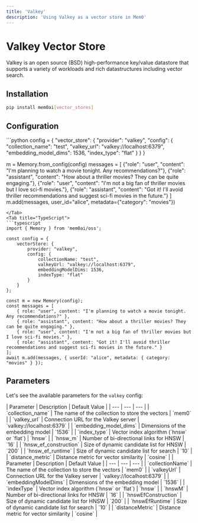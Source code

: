 ```yaml
---
title: 'Valkey'
description: 'Using Valkey as a vector store in Mem0'
---
```


# Valkey Vector Store

Valkey is an open source (BSD) high-performance key/value datastore that supports a variety of workloads and rich datastructures including vector search.

## Installation

```bash
pip install mem0ai[vector_stores]
```

## Configuration

<Tabs>
<Tab title="Python">
```python
config = {
    "vector_store": {
        "provider": "valkey",
        "config": {
            "collection_name": "test",
            "valkey_url": "valkey://localhost:6379",
            "embedding_model_dims": 1536,
            "index_type": "flat"
        }
    }
}

m = Memory.from_config(config)
messages = [
    {"role": "user", "content": "I'm planning to watch a movie tonight. Any recommendations?"},
    {"role": "assistant", "content": "How about a thriller movies? They can be quite engaging."},
    {"role": "user", "content": "I'm not a big fan of thriller movies but I love sci-fi movies."},
    {"role": "assistant", "content": "Got it! I'll avoid thriller recommendations and suggest sci-fi movies in the future."}
]
m.add(messages, user_id="alice", metadata={"category": "movies"})
```
</Tab>
<Tab title="TypeScript">
```typescript
import { Memory } from 'mem0ai/oss';

const config = {
    vectorStore: {
        provider: "valkey",
        config: {
            collectionName: "test",
            valkeyUrl: "valkey://localhost:6379",
            embeddingModelDims: 1536,
            indexType: "flat"
        }
    }
};

const m = new Memory(config);
const messages = [
    { role: "user", content: "I'm planning to watch a movie tonight. Any recommendations?" },
    { role: "assistant", content: "How about a thriller movies? They can be quite engaging." },
    { role: "user", content: "I'm not a big fan of thriller movies but I love sci-fi movies." },
    { role: "assistant", content: "Got it! I'll avoid thriller recommendations and suggest sci-fi movies in the future." }
];
await m.add(messages, { userId: "alice", metadata: { category: "movies" } });
```
</Tab>
</Tabs>

## Parameters

Let's see the available parameters for the `valkey` config:

<Tabs>
<Tab title="Python">
| Parameter | Description | Default Value |
| --- | --- | --- |
| `collection_name` | The name of the collection to store the vectors | `mem0` |
| `valkey_url` | Connection URL for the Valkey server | `valkey://localhost:6379` |
| `embedding_model_dims` | Dimensions of the embedding model | `1536` |
| `index_type` | Vector index algorithm (`hnsw` or `flat`) | `hnsw` |
| `hnsw_m` | Number of bi-directional links for HNSW | `16` |
| `hnsw_ef_construction` | Size of dynamic candidate list for HNSW | `200` |
| `hnsw_ef_runtime` | Size of dynamic candidate list for search | `10` |
| `distance_metric` | Distance metric for vector similarity | `cosine` |
</Tab>
<Tab title="TypeScript">
| Parameter | Description | Default Value |
| --- | --- | --- |
| `collectionName` | The name of the collection to store the vectors | `mem0` |
| `valkeyUrl` | Connection URL for the Valkey server | `valkey://localhost:6379` |
| `embeddingModelDims` | Dimensions of the embedding model | `1536` |
| `indexType` | Vector index algorithm (`hnsw` or `flat`) | `hnsw` |
| `hnswM` | Number of bi-directional links for HNSW | `16` |
| `hnswEfConstruction` | Size of dynamic candidate list for HNSW | `200` |
| `hnswEfRuntime` | Size of dynamic candidate list for search | `10` |
| `distanceMetric` | Distance metric for vector similarity | `cosine` |
</Tab>
</Tabs>
